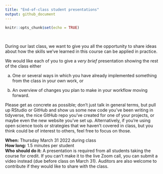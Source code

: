 ```yaml
---
title: "End-of-class student presentations"
output: github_document
---
```


```r
knitr::opts_chunk$set(echo = TRUE)
```

<br>

During our last class, we want to give you all the opportunity to share ideas about how the skills we've learned in this course can be applied in practice. 

We would like each of you to give a *very brief* presentation showing the rest of the class either

a) One or several ways in which you have already implemented something from the class in your own work, or 

a) An overview of changes you plan to make in your workflow moving forward.

Please get as concrete as possible; don't just talk in general terms, but pull up RStudio or GitHub and show us some new code you've been writing in tidyverse, the nice GitHub repo you've created for one of your projects, or maybe even the new website you've set up. Alternatively, if you're using open science tools or strategies that we haven't covered in class, but you think could be of interest to others, feel free to focus on those.  

**When:** Thursday March 31 2022 during class  
**How long:** 1.5 minutes per student  
**Who should do it:** A presentation is required from all students taking the course for credit. If you can't make it to the live Zoom call, you can submit a video instead (due before class on March 31). Auditors are also welcome to contribute if they would like to share with the class.  


